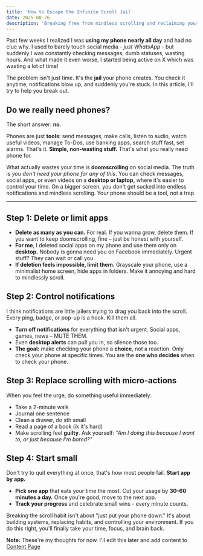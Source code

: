 ```yaml
---
title: 'How to Escape the Infinite Scroll Jail'
date: 2025-08-26
description: 'Breaking free from mindless scrolling and reclaiming your time and focus'
---
```


Past few weeks I realized I was **using my phone nearly all day** and had no clue why. I used to barely touch social media - _just WhatsApp_ - but suddenly I was constantly checking messages, dumb statuses, wasting hours. And what made it even worse, I started being active on X which was wasting a lot of time!

The problem isn't just time. It's the **jail** your phone creates. You check it anytime, notifications blow up, and suddenly you're stuck. In this article, I'll try to help you break out.

## Do we really need phones?

The short answer: **no**.

Phones are just **tools**: send messages, make calls, listen to audio, watch useful videos, manage To-Dos, use banking apps, search stuff fast, set alarms. That's it. **Simple, non-wasting stuff.** That's what you really need phone for.

What actually wastes your time is **doomscrolling** on social media. The truth is _you don't need your phone for any of this_. You can check messages, social apps, or even videos on a **desktop or laptop,** where it's easier to control your time. On a bigger screen, you don't get sucked into endless notifications and mindless scrolling. Your phone should be a tool, not a trap.

---

## Step 1: Delete or limit apps

- **Delete as many as you can.** For real. If you wanna grow, delete them. If you want to keep doomscrolling, fine – just be honest with yourself.
- **For me**, I deleted social apps on my phone and use them only on **desktop.** Nobody is gonna need you on Facebook immediately. Urgent stuff? They can wait or call you.
- **If deletion feels impossible, limit them.** Grayscale your phone, use a minimalist home screen, hide apps in folders. Make it annoying and hard to mindlessly scroll.

## Step 2: Control notifications

I think notifications are little jailers trying to drag you back into the scroll. Every ping, badge, or pop-up is a hook. Kill them all.

- **Turn off notifications** for everything that isn't urgent. Social apps, games, news – MUTE THEM.
- Even **desktop alerts** can pull you in, so silence those too.
- **The goal:** make checking your phone a **choice**, not a reaction. Only check your phone at specific times. You are the **one who decides** when to check your phone.

## Step 3: Replace scrolling with micro-actions

When you feel the urge, do something useful immediately:

- Take a 2-minute walk
- Journal one sentence
- Clean a drawer, do sth small
- Read a page of a book (ik it's hard)
- Make scrolling feel **guilty**. Ask yourself: _"Am I doing this because I want to, or just because I'm bored?"_

## Step 4: Start small

Don't try to quit everything at once, that's how most people fail. **Start app by app.**

- **Pick one app** that eats your time the most. Cut your usage by **30–60 minutes a day.** Once you're good, move to the next app.
- **Track your progress** and celebrate small wins - every minute counts.

Breaking the scroll habit isn't about "just put your phone down." It's about building systems, replacing habits, and controlling your environment. If you do this right, you'll finally take your time, focus, and brain back.

**Note:** These're my thoughts for now. I'll edit this later and add content to [Content Page](https://www.sharq.tech/content)
